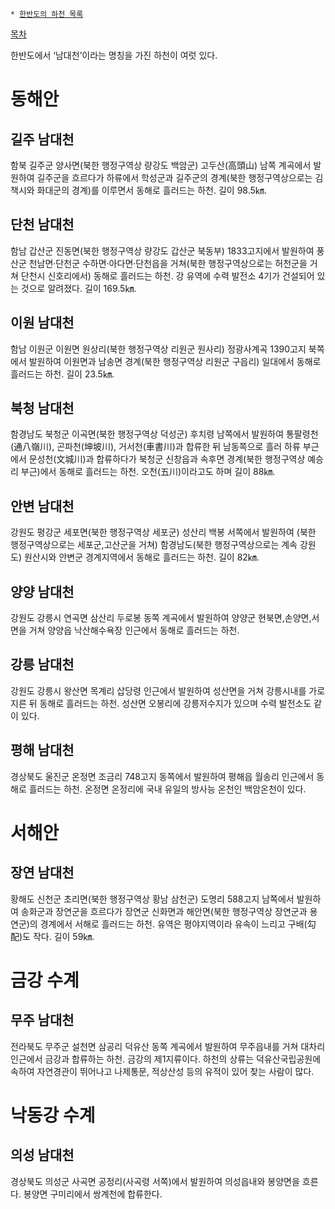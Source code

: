  * [[한반도의 하천 목록]]

[[목차]]

한반도에서 ‘남대천’이라는 명칭을 가진 하천이 여럿 있다.

= 동해안 =
== 길주 남대천 ==
함북 길주군 양사면(북한 행정구역상 량강도 백암군) 고두산(高頭山) 남쪽 계곡에서 발원하여 길주군을 흐르다가 하류에서 학성군과 길주군의 경계(북한 행정구역상으로는 김책시와 화대군의 경계)를 이루면서 동해로 흘러드는 하천. 길이 98.5㎞.

== 단천 남대천 ==
함남 갑산군 진동면(북한 행정구역상 량강도 갑산군 북동부) 1833고지에서 발원하여 풍산군 천남면·단천군 수하면·아다면·단천읍을 거쳐(북한 행정구역상으로는 허천군을 거쳐 단천시 신호리에서) 동해로 흘러드는 하천. 강 유역에 수력 발전소 4기가 건설되어 있는 것으로 알려졌다. 길이 169.5㎞.

== 이원 남대천 ==
함남 이원군 이원면 원상리(북한 행정구역상 리원군 원사리) 정광사계곡 1390고지 북쪽에서 발원하여 이원면과 남송면 경계(북한 행정구역상 리원군 구읍리) 일대에서 동해로 흘러드는 하천. 길이 23.5㎞.

== 북청 남대천 ==
함경남도 북청군 이곡면(북한 행정구역상 덕성군) 후치령 남쪽에서 발원하여 통팔령천(通八嶺川), 곤파천(坤坡川), 거서천(車書川)과 합류한 뒤 남동쪽으로 흘러 하류 부근에서 문성천(文城川)과 합류하다가 북청군 신창읍과 속후면 경계(북한 행정구역상 예승리 부근)에서 동해로 흘러드는 하천. 오천(五川)이라고도 하며 길이 88㎞.

== 안변 남대천 ==
강원도 평강군 세포면(북한 행정구역상 세포군) 성산리 백봉 서쪽에서 발원하여 (북한 행정구역상으로는 세포군,고산군을 거쳐) 함경남도(북한 행정구역상으로는 계속 강원도) 원산시와 안변군 경계지역에서 동해로 흘러드는 하천. 길이 82㎞.

== 양양 남대천 ==
강원도 강릉시 연곡면 삼산리 두로봉 동쪽 계곡에서 발원하여 양양군 현북면,손양면,서면을 거쳐 양양읍 낙산해수욕장 인근에서 동해로 흘러드는 하천.

== 강릉 남대천 ==
강원도 강릉시 왕산면 목계리 삽당령 인근에서 발원하여 성산면을 거쳐 강릉시내를 가로지른 뒤 동해로 흘러드는 하천. 성산면 오봉리에 강릉저수지가 있으며 수력 발전소도 같이 있다.

== 평해 남대천 ==
경상북도 울진군 온정면 조금리 748고지 동쪽에서 발원하여 평해읍 월송리 인근에서 동해로 흘러드는 하천. 온정면 온정리에 국내 유일의 방사능 온천인 백암온천이 있다.

= 서해안 =
== 장연 남대천 ==
황해도 신천군 초리면(북한 행정구역상 황남 삼천군) 도명리 588고지 남쪽에서 발원하여 송화군과 장연군을 흐르다가 장연군 신화면과 해안면(북한 행정구역상 장연군과 용연군)의 경계에서 서해로 흘러드는 하천. 유역은 평야지역이라 유속이 느리고 구배(勾配)도 작다. 길이 59㎞.

= 금강 수계 =
== 무주 남대천 ==
전라북도 무주군 설천면 삼공리 덕유산 동쪽 계곡에서 발원하여 무주읍내를 거쳐 대차리 인근에서 금강과 합류하는 하천. 금강의 제1지류이다. 하천의 상류는 덕유산국립공원에 속하여 자연경관이 뛰어나고 나제통문, 적상산성 등의 유적이 있어 찾는 사람이 많다.

= 낙동강 수계 =
== 의성 남대천 ==
경상북도 의성군 사곡면 공정리(사곡령 서쪽)에서 발원하여 의성읍내와 봉양면을 흐른다. 봉양면 구미리에서 쌍계천에 합류한다.

